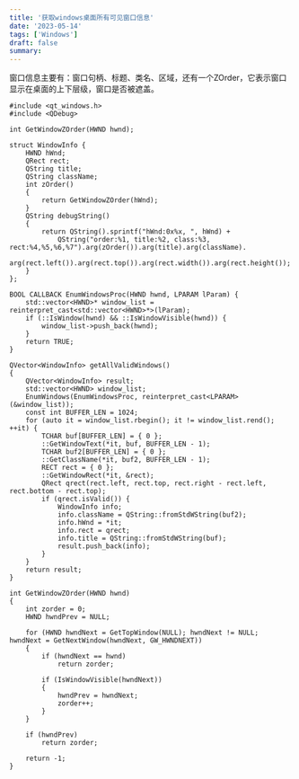 ```yaml
---
title: '获取windows桌面所有可见窗口信息'
date: '2023-05-14'
tags: ['Windows']
draft: false
summary: 
---
```


窗口信息主要有：窗口句柄、标题、类名、区域，还有一个ZOrder，它表示窗口显示在桌面的上下层级，窗口是否被遮盖。
```
#include <qt_windows.h>
#include <QDebug>

int GetWindowZOrder(HWND hwnd);

struct WindowInfo {
	HWND hWnd;
	QRect rect;
	QString title;
	QString className;
	int zOrder()
	{
		return GetWindowZOrder(hWnd);
	}
	QString debugString()
	{
		return QString().sprintf("hWnd:0x%x, ", hWnd) +
			QString("order:%1, title:%2, class:%3, rect:%4,%5,%6,%7").arg(zOrder()).arg(title).arg(className).
				arg(rect.left()).arg(rect.top()).arg(rect.width()).arg(rect.height());
	}
};

BOOL CALLBACK EnumWindowsProc(HWND hwnd, LPARAM lParam) {
	std::vector<HWND>* window_list = reinterpret_cast<std::vector<HWND>*>(lParam);
	if (::IsWindow(hwnd) && ::IsWindowVisible(hwnd)) {
		window_list->push_back(hwnd);
	}
	return TRUE;
}

QVector<WindowInfo> getAllValidWindows()
{
	QVector<WindowInfo> result;
	std::vector<HWND> window_list;
	EnumWindows(EnumWindowsProc, reinterpret_cast<LPARAM>(&window_list));
	const int BUFFER_LEN = 1024;
	for (auto it = window_list.rbegin(); it != window_list.rend(); ++it) {
		TCHAR buf[BUFFER_LEN] = { 0 };
		::GetWindowText(*it, buf, BUFFER_LEN - 1);
		TCHAR buf2[BUFFER_LEN] = { 0 };
		::GetClassName(*it, buf2, BUFFER_LEN - 1);
		RECT rect = { 0 };
		::GetWindowRect(*it, &rect);
		QRect qrect(rect.left, rect.top, rect.right - rect.left, rect.bottom - rect.top);
		if (qrect.isValid()) {
			WindowInfo info;
			info.className = QString::fromStdWString(buf2);
			info.hWnd = *it;
			info.rect = qrect;
			info.title = QString::fromStdWString(buf);
			result.push_back(info);
		}
	}
	return result;
}

int GetWindowZOrder(HWND hwnd)
{
	int zorder = 0;
	HWND hwndPrev = NULL;

	for (HWND hwndNext = GetTopWindow(NULL); hwndNext != NULL; hwndNext = GetNextWindow(hwndNext, GW_HWNDNEXT))
	{
		if (hwndNext == hwnd)
			return zorder;

		if (IsWindowVisible(hwndNext))
		{
			hwndPrev = hwndNext;
			zorder++;
		}
	}

	if (hwndPrev)
		return zorder;

	return -1;
}
```